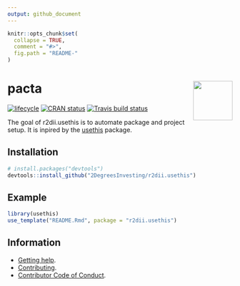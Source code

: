 ```yaml
---
output: github_document 
---
```

<!-- README.md is generated from README.Rmd. Please edit that file -->

```r
knitr::opts_chunk$set(
  collapse = TRUE,
  comment = "#>",
  fig.path = "README-"
)
```

# <img src="https://i.imgur.com/3jITMq8.png" align="right" height=88 /> pacta

[![lifecycle](https://img.shields.io/badge/lifecycle-experimental-orange.svg)](https://www.tidyverse.org/lifecycle/#experimental)
[![CRAN status](https://www.r-pkg.org/badges/version/r2dii.usethis)](https://cran.r-project.org/package=r2dii.usethis)
[![Travis build status](https://travis-ci.org/2DegreesInvesting/r2dii.usethis.svg?branch=master)](https://travis-ci.org/2DegreesInvesting/r2dii.usethis)

The goal of r2dii.usethis is to automate package and project setup. It is inpired by the [usethis](https://usethis.r-lib.org/) package.


## Installation

```R
# install.packages("devtools")
devtools::install_github("2DegreesInvesting/r2dii.usethis")
```

## Example

```R
library(usethis)
use_template("README.Rmd", package = "r2dii.usethis")
```

## Information

* [Getting help](https://github.com/2DegreesInvesting/r2dii.usethis/blob/master/.github/SUPPORT.md).
* [Contributing](https://github.com/2DegreesInvesting/r2dii.usethis/blob/master/.github/CONTRIBUTING.md).
* [Contributor Code of Conduct](https://github.com/2DegreesInvesting/r2dii.usethis/blob/master/.github/CODE_OF_CONDUCT.md).
